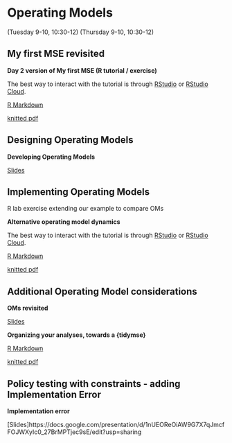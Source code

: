 # Operating Models  {#op-mods}

(Tuesday 9-10, 10:30-12)
(Thursday 9-10, 10:30-12)

## My first MSE revisited

::: {.application-exercise} 
**Day 2 version of My first MSE (R tutorial / exercise)**

The best way to interact with the tutorial is through [RStudio](https://github.com/gavinfay/asmfc-mse/issues/2) or [RStudio Cloud](https://github.com/gavinfay/asmfc-mse/issues/1).

::: {.source}
[R Markdown](https://github.com/gavinfay/asmfc-mse/tree/main/materials/exercises/day-02/my-first-mse.Rmd)
:::

::: {.tutorial}
[knitted pdf](https://github.com/gavinfay/asmfc-mse/tree/main/materials/exercises/day-01/my-first-mse.pdf)
:::

:::

## Designing Operating Models

::: {.slide-deck}
**Developing Operating Models**

::: {.slides}
[Slides](https://docs.google.com/presentation/d/1B_Qsv02g6HhxoeprYFOafJwRXlZU620LsHZEa_QpgiA/edit?usp=sharing)
:::
:::


## Implementing Operating Models {#coding-oms}

R lab exercise extending our example to compare OMs

::: {.application-exercise} 
**Alternative operating model dynamics**

The best way to interact with the tutorial is through [RStudio](https://github.com/gavinfay/asmfc-mse/issues/2) or [RStudio Cloud](https://github.com/gavinfay/asmfc-mse/issues/1).

::: {.source}
[R Markdown](https://github.com/gavinfay/asmfc-mse/tree/main/materials/exercises/day-02/alternative-oms.Rmd)
:::

::: {.tutorial}
[knitted pdf](https://github.com/gavinfay/asmfc-mse/tree/main/materials/exercises/day-02/alternative-oms.pdf)
:::

:::


## Additional Operating Model considerations {#oms-revisited}

::: {.slide-deck}
**OMs revisited**

::: {.slides}
[Slides](https://docs.google.com/presentation/d/1JjH54uhIPchX-0QqmUUkWRJZoeBu7FNdvIkeSwfZyGQ/edit?usp=sharing)
:::
:::

::: {.application-exercise} 
**Organizing your analyses, towards a {tidymse}**

::: {.source}
[R Markdown](https://github.com/gavinfay/asmfc-mse/tree/main/materials/exercises/day-04/age-structure-om.Rmd)
:::

::: {.tutorial}
[knitted pdf](https://github.com/gavinfay/asmfc-mse/tree/main/materials/exercises/day-04/age-structure-om.pdf)
:::

:::


## Policy testing with constraints - adding Implementation Error {#implementation}

::: {.slide-deck}
**Implementation error**

::: {.slides}
[Slides]https://docs.google.com/presentation/d/1nUEOReOiAW9G7X7qJmcfFOJWXyIc0_27BrMPTjec9sE/edit?usp=sharing
:::
:::


